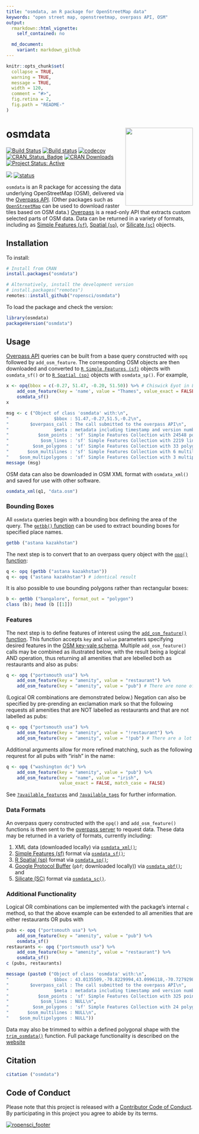 ```yaml
---
title: "osmdata, an R package for OpenStreetMap data"
keywords: "open street map, openstreetmap, overpass API, OSM"
output:
  rmarkdown::html_vignette:
    self_contained: no

  md_document:
    variant: markdown_github
---
```


<!-- README.md is generated from README.Rmd. Please edit that file -->

```r
knitr::opts_chunk$set(
  collapse = TRUE,
  warning = TRUE,
  message = TRUE,
  width = 120,
  comment = "#>",
  fig.retina = 2,
  fig.path = "README-"
)
```


# osmdata <a href='https://docs.ropensci.org/osmdata/'><img src='man/figures/osmhex.png' align="right" height=210 width=182/></a>



[![Build Status](https://travis-ci.org/ropensci/osmdata.svg?branch=master)](https://travis-ci.org/ropensci/osmdata) 
[![Build status](https://ci.appveyor.com/api/projects/status/github/ropensci/osmdata?svg=true)](https://ci.appveyor.com/project/ropensci/osmdata)
[![codecov](https://codecov.io/gh/ropensci/osmdata/branch/master/graph/badge.svg)](https://codecov.io/gh/ropensci/osmdata)
[![CRAN_Status_Badge](http://www.r-pkg.org/badges/version/osmdata)](http://cran.r-project.org/web/packages/osmdata) 
[![CRAN Downloads](http://cranlogs.r-pkg.org/badges/grand-total/osmdata?color=orange)](http://cran.r-project.org/package=osmdata)
[![Project Status: Active](http://www.repostatus.org/badges/latest/active.svg)](http://www.repostatus.org/#active)

<!--![](./man/figures/title.png)-->

[![](https://badges.ropensci.org/103_status.svg)](https://github.com/ropensci/onboarding/issues/103)
[![status](http://joss.theoj.org/papers/0f59fb7eaeb2004ea510d38c00051dd3/status.svg)](http://joss.theoj.org/papers/0f59fb7eaeb2004ea510d38c00051dd3)


`osmdata` is an R package for accessing the data underlying
OpenStreetMap (OSM), delivered via the [Overpass
API](http://wiki.openstreetmap.org/wiki/Overpass_API).  (Other packages such as
[`OpenStreetMap`](https://cran.r-project.org/web/packages/OpenStreetMap/index.html)
can be used to download raster tiles based on OSM data.)
[Overpass](https://overpass-turbo.eu) is a read-only API that extracts custom
selected parts of OSM data. Data can be returned in a variety of formats,
including as [Simple Features (`sf`)](https://cran.r-project.org/package=sf),
[Spatial (`sp`)](https://cran.r-project.org/package=sp), or [Silicate
(`sc`)](https://github.com/hypertidy/silicate) objects.


## Installation

To install:
```r
# Install from CRAN 
install.packages("osmdata")

# Alternatively, install the development version
# install.packages("remotes")
remotes::install_github("ropensci/osmdata")
```

To load the package and check the version:
```r
library(osmdata)
packageVersion("osmdata")
```

## Usage

[Overpass API](http://wiki.openstreetmap.org/wiki/Overpass_API) queries can be
built from a base query constructed with `opq` followed by `add_osm_feature`. The
corresponding OSM objects are then downloaded and converted to [`R Simple
Features (sf)`](https://cran.r-project.org/package=sf) objects with
`osmdata_sf()` or to [`R Spatial (sp)`](https://cran.r-project.org/package=sp)
objects with `osmdata_sp()`.  For example, 

```r
x <- opq(bbox = c(-0.27, 51.47, -0.20, 51.50)) %>% # Chiswick Eyot in London, U.K.
    add_osm_feature(key = 'name', value = "Thames", value_exact = FALSE) %>%
    osmdata_sf()
x
```
```r
msg <- c ("Object of class 'osmdata' with:\n",
"                 $bbox : 51.47,-0.27,51.5,-0.2\n",
"        $overpass_call : The call submitted to the overpass API\n",
"                 $meta : metadata including timestamp and version numbers\n",
"           $osm_points : 'sf' Simple Features Collection with 24548 points\n",
"            $osm_lines : 'sf' Simple Features Collection with 2219 linestrings\n",
"         $osm_polygons : 'sf' Simple Features Collection with 33 polygons\n",
"       $osm_multilines : 'sf' Simple Features Collection with 6 multilinestrings\n",
"    $osm_multipolygons : 'sf' Simple Features Collection with 3 multipolygons")
message (msg)
```

OSM data can also be downloaded in OSM XML format with `osmdata_xml()` and saved
for use with other software.

```r
osmdata_xml(q1, "data.osm")
```

### Bounding Boxes

All `osmdata` queries begin with a bounding box defining the area of the query.
The [`getbb()`
function](https://docs.ropensci.org/osmdata/reference/getbb.html) can be used
to extract bounding boxes for specified place names.
```r
getbb ("astana kazakhstan")
```
The next step is to convert that to an overpass query object with the [`opq()`
function](https://docs.ropensci.org/osmdata/reference/opq.html):
```r
q <- opq (getbb ("astana kazakhstan"))
q <- opq ("astana kazakhstan") # identical result
```
It is also possible to use bounding polygons rather than rectangular boxes:
```r
b <- getbb ("bangalore", format_out = "polygon")
class (b); head (b [[1]])
```

### Features

The next step is to define features of interest using the [`add_osm_feature()`
function](https://docs.ropensci.org/osmdata/reference/add_osm_feature.html).
This function accepts `key` and `value` parameters specifying desired features
in the [OSM key-vale schema](https://wiki.openstreetmap.org/wiki/Map_Features).
Multiple `add_osm_feature()` calls may be combined as illustrated below, with
the result being a logical AND operation, thus returning all amenities that
are lebelled both as restaurants and also as pubs:
```r
q <- opq ("portsmouth usa") %>%
    add_osm_feature(key = "amenity", value = "restaurant") %>%
    add_osm_feature(key = "amenity", value = "pub") # There are none of these
```
(Logical OR combinations are demonstrated below.) Negation can also be specified
by pre-prending an exclamation mark so that the following requests all amenities
that are NOT labelled as restaurants and that are not labelled as pubs:
```r
q <- opq ("portsmouth usa") %>%
    add_osm_feature(key = "amenity", value = "!restaurant") %>%
    add_osm_feature(key = "amenity", value = "!pub") # There are a lot of these
```

Additional arguments allow for more refined matching, such as the following
requrest for all pubs with "irish" in the name:
```r
q <- opq ("washington dc") %>%
    add_osm_feature(key = "amenity", value = "pub") %>%
    add_osm_feature(key = "name", value = "irish",
                    value_exact = FALSE, match_case = FALSE)
```
See
[`?available_features`](https://docs.ropensci.org/osmdata/reference/available_features.html)
and
[`?available_tags`](https://docs.ropensci.org/osmdata/reference/available_tags.html)
for further information.


### Data Formats

An overpass query constructed with the `opq()` and `add_osm_feature()`
functions is then sent to the [overpass server](https://overpass-turbo.eu) to
request data. These data may be returned in a variety of formats, currently
including:

1. XML data (downloaded locally) via
   [`osmdata_xml()`](https://docs.ropensci.org/osmdata/reference/osmdata_xml.html);
2. [Simple Features (sf)](https://cran.r-project.org/package=sf) format via
   [`osmdata_sf()`](https://docs.ropensci.org/osmdata/reference/osmdata_sf.html);
3. [R Spatial (sp)](https://cran.r-project.org/package=sp) format via
   [`osmdata_sp()`](https://docs.ropensci.org/osmdata/reference/osmdata_sp.html);
4. [Google Protocol Buffer](https://developers.google.com/protocol-buffers/)
   (`pbf`; downloaded locally)) via
   [`osmdata_pbf()`](https://docs.ropensci.org/osmdata/reference/osmdata_pbf.html);
   and
5. [Silicate (SC)](https://github.com/hypertidy/silicate) format via
   [`osmdata_sc()`](https://docs.ropensci.org/osmdata/reference/osmdata_sc.html).


### Additional Functionality

Logical OR combinations can be implemented with the package's internal `c`
method, so that the above example can be extended to all amenities that are
either restaurants OR pubs with
```r
pubs <- opq ("portsmouth usa") %>%
    add_osm_feature(key = "amenity", value = "pub") %>%
    osmdata_sf()
restaurants <- opq ("portsmouth usa") %>%
    add_osm_feature(key = "amenity", value = "restaurant") %>%
    osmdata_sf()
c (pubs, restaurants)
```
```r
message (paste0 ("Object of class 'osmdata' with:\n",
"                 $bbox : 43.0135509,-70.8229994,43.0996118,-70.7279298\n",
"        $overpass_call : The call submitted to the overpass API\n",
"                 $meta : metadata including timestamp and version numbers\n",
"           $osm_points : 'sf' Simple Features Collection with 325 points\n",
"            $osm_lines : NULL\n",
"         $osm_polygons : 'sf' Simple Features Collection with 24 polygons\n",
"       $osm_multilines : NULL\n",
"    $osm_multipolygons : NULL"))
```


Data may also be trimmed to within a defined polygonal shape with the
[`trim_osmdata()`](https://docs.ropensci.org/osmdata/reference/trim_osmdata.html)
function.  Full package functionality is described on the
[website](https://docs.ropensci.org/osmdata/)


## Citation

```r
citation ("osmdata")
```

## Code of Conduct

Please note that this project is released with a [Contributor Code of
Conduct](CODE_OF_CONDUCT.md).  By participating in this project you agree to
abide by its terms.

[![ropensci\_footer](http://ropensci.org/public_images/github_footer.png)](http://ropensci.org)
